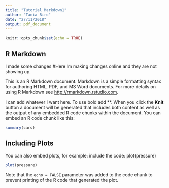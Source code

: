 ```yaml
---
title: "Tutorial Markdown1"
author: "Tania Bird"
date: "27/11/2018"
output: pdf_document
---
```


```r
knitr::opts_chunk$set(echo = TRUE)
```

## R Markdown

I made some changes
#Here Im making changes online and they are not showing up.

This is an R Markdown document. Markdown is a simple formatting syntax for authoring HTML, PDF, and MS Word documents. For more details on using R Markdown see <http://rmarkdown.rstudio.com>.

I can add whatever I want here. To use bold add \**\.
When you click the **Knit** button a document will be generated that includes both content as well as the output of any embedded R code chunks within the document. You can embed an R code chunk like this:


```r
summary(cars)
```

## Including Plots

You can also embed plots, for example: include the code: plot(pressure)


```r
plot(pressure)
```

Note that the `echo = FALSE` parameter was added to the code chunk to prevent printing of the R code that generated the plot.
